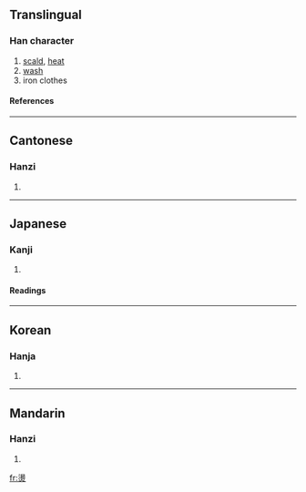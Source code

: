 {{see|烫}}

==Translingual==
===Han character===
{{Han char|rn=86|rad=火|as=12|sn=16|four=3680<sub>9</sub>|canj=水竹火 (EHF)}}
# [[scald]], [[heat]]
# [[wash]]
# iron clothes
====References====
{{Han ref|kx=0684.010|dkj=19435|dj=1096.040|hdz=32238.030|uh=71D9|ud=29145|bh=BF53|bd=48979}}

----
==Cantonese==
===Hanzi===
{{yue-hanzi|jyut=|y=tong3}}
# {{defn|Cantonese}}

----
==Japanese==
===Kanji===
{{ja-kanji|grade=|rs=火12}}
# {{defn|Japanese}} 
====Readings====
{{ja-readings|on=[[とう]] (tō), [[どう]] (dō)|kun=[[あたためる]] (atatameru)}}

----
==Korean==
===Hanja===
{{ko-hanja|hangeul=탕|eumhun=|rv=tang|mr=t'ang|y=thang}}
# {{defn|Korean}}

----
==Mandarin==
===Hanzi===
{{cmn-hanzi|sim=烫|pin=[[tàng]] (tang4)|wg=t'ang<sup>4</sup>}}
# {{defn|Mandarin}}

[[fr:燙]]